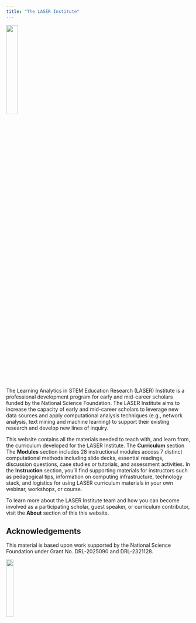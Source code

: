 ```yaml
---
title: "The LASER Institute"
---
```


![](images/laser-hex.png){width="25%"}

The Learning Analytics in STEM Education Research (LASER) Institute is a professional development program for early and mid-career scholars funded by the National Science Foundation. The LASER Institute aims to increase the capacity of early and mid-career scholars to leverage new data sources and apply computational analysis techniques (e.g., network analysis, text mining and machine learning) to support their existing research and develop new lines of inquiry.

This website contains all the materials needed to teach with, and learn from, the curriculum developed for the LASER Institute. The **Curriculum** section The **Modules** section includes 28 instructional modules accoss 7 distinct computational methods including slide decks, essential readings, discussion questions, case studies or tutorials, and assessment activities. In the **Instruction** section, you'll find supporting materials for instructors such as pedagogical tips, information on computing infrastructure, technology stack, and logistics for using LASER curriculum materials in your own webinar, workshops, or course.

To learn more about the LASER Institute team and how you can become involved as a participating scholar, guest speaker, or curriculum contributor, visit the **About** section of this this website.

## Acknowledgements

This material is based upon work supported by the National Science Foundation under Grant No. DRL-2025090 and DRL-2321128.

![](images/nsf.png){width="20%"}
